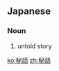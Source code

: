 ==Japanese==
{{ja-kanjitab|ひ|わ|yomi=o}}

===Noun===
{{ja-noun|ひわ}}

# untold story

[[ko:秘話]]
[[zh:秘話]]